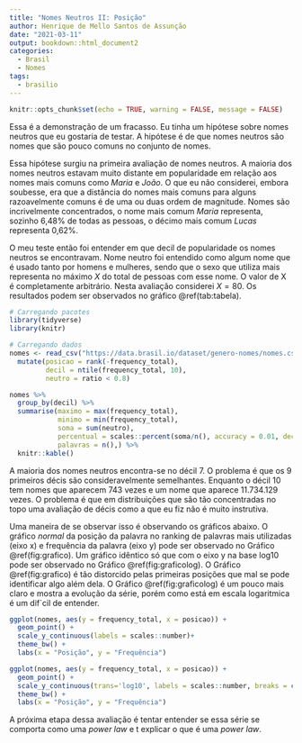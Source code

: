 ```yaml
---
title: "Nomes Neutros II: Posição"
author: Henrique de Mello Santos de Assunção
date: "2021-03-11"
output: bookdown::html_document2
categories:
  - Brasil
  - Nomes
tags:
  - brasilio
---
```


```r
knitr::opts_chunk$set(echo = TRUE, warning = FALSE, message = FALSE)
```

Essa é a demonstração de um fracasso. Eu tinha um hipótese sobre nomes neutros que eu gostaria de testar. A hipótese é de que nomes neutros são nomes que são pouco comuns no conjunto de nomes. 

Essa hipótese surgiu na primeira avaliação de nomes neutros. A maioria dos nomes neutros estavam muito distante em popularidade em relação aos nomes mais comuns como _Maria_ e _João_. O que eu não considerei, embora soubesse, era que a distância do nomes mais comuns para alguns razoavelmente comuns é de uma ou duas ordem de magnitude. Nomes são incrivelmente concentrados, o nome mais comum _Maria_ representa, sozinho 6,48% de todas as pessoas, o décimo mais comum _Lucas_ representa 0,62%.

O meu teste então foi entender em que decil de popularidade os nomes neutros se encontravam. Nome neutro foi entendido como algum nome que é usado tanto por homens e mulheres, sendo que o sexo que utiliza mais representa no máximo $X%$ do total de pessoas com esse nome. O valor de X é completamente arbitrário. Nesta avaliação considerei $X = 80%$. Os resultados podem ser observados no gráfico \@ref(tab:tabela).

```r
# Carregando pacotes
library(tidyverse)
library(knitr)

# Carregando dados
nomes <- read_csv("https://data.brasil.io/dataset/genero-nomes/nomes.csv.gz") %>% 
  mutate(posicao = rank(-frequency_total),
         decil = ntile(frequency_total, 10),
         neutro = ratio < 0.8)
```

```r
nomes %>% 
  group_by(decil) %>% 
  summarise(maximo = max(frequency_total),
            minimo = min(frequency_total),
            soma = sum(neutro),
            percentual = scales::percent(soma/n(), accuracy = 0.01, decimal.mark = ",", big.mark = "."),
            palavras = n(),) %>% 
  knitr::kable()
```

A maioria dos nomes neutros encontra-se no décil 7. O problema é que os 9 primeiros décis são consideravelmente semelhantes. Enquanto o décil 10 tem nomes que aparecem 743 vezes e um nome que aparece 11.734.129 vezes. O problema é que em distribuições que são tão concentradas no topo uma avaliação de décis como a que eu fiz não é muito instrutiva. 

Uma maneira de se observar isso é observando os gráficos abaixo. O gráfico _normal_ da posição da palavra no ranking de palavras mais utilizadas (eixo x) e frequência da palavra (eixo y) pode ser observado no Gráfico \@ref(fig:grafico). Um gráfico idêntico só que com o eixo y na base log10 pode ser observado no Gráfico \@ref(fig:graficolog). O Gráfico \@ref(fig:grafico) é tão distorcido pelas primeiras posições que mal se pode identificar algo além dela. O Gráfico \@ref(fig:graficolog) é um pouco mais claro e mostra a evolução da série, porém como está em escala logaritmica é um dif´cil de entender.

```r
ggplot(nomes, aes(y = frequency_total, x = posicao)) +
  geom_point() +
  scale_y_continuous(labels = scales::number)+
  theme_bw() +
  labs(x = "Posição", y = "Frequência")

```

```r
ggplot(nomes, aes(y = frequency_total, x = posicao)) +
  geom_point() +
  scale_y_continuous(trans='log10', labels = scales::number, breaks = c(1, 10, 100, 1000, 10000, 100000, 1000000, 10000000))+
  theme_bw() +
  labs(x = "Posição", y = "Frequência")
```

A próxima etapa dessa avaliação é tentar entender se essa série se comporta como uma _power law_ e t explicar o que é uma _power law_.
